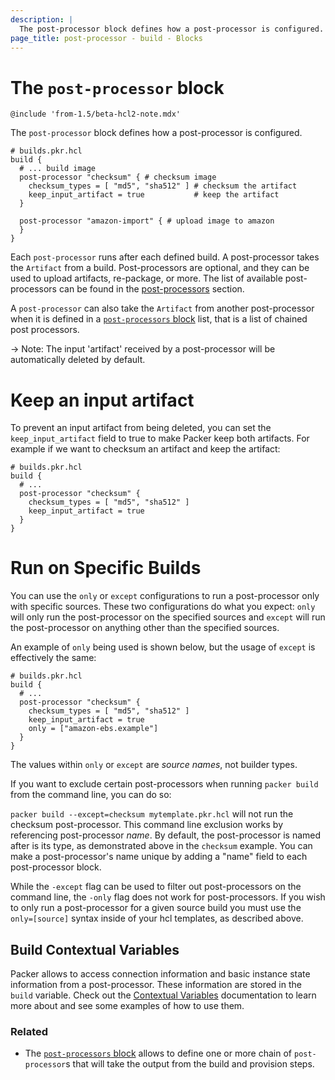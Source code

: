 ```yaml
---
description: |
  The post-processor block defines how a post-processor is configured.
page_title: post-processor - build - Blocks
---
```


# The `post-processor` block

`@include 'from-1.5/beta-hcl2-note.mdx'`

The `post-processor` block defines how a post-processor is configured.

```hcl
# builds.pkr.hcl
build {
  # ... build image
  post-processor "checksum" { # checksum image
    checksum_types = [ "md5", "sha512" ] # checksum the artifact
    keep_input_artifact = true           # keep the artifact
  }

  post-processor "amazon-import" { # upload image to amazon
  }
}
```

Each `post-processor` runs after each defined build. A post-processor takes the
`Artifact` from a build. Post-processors are optional, and they can be used to
upload artifacts, re-package, or more. The list of available post-processors
can be found in the [post-processors](/packer/docs/post-processors) section.

A `post-processor` can also take the `Artifact` from another post-processor
when it is defined in a [`post-processors`
block](/packer/docs/templates/hcl_templates/blocks/build/post-processor) list, that is a list of
chained post processors.

-> Note: The input 'artifact' received by a post-processor will be automatically
deleted by default.

# Keep an input artifact

To prevent an input artifact from being deleted, you can set the
`keep_input_artifact` field to true to make Packer keep both artifacts. For
example if we want to checksum an artifact and keep the artifact:

```hcl
# builds.pkr.hcl
build {
  # ...
  post-processor "checksum" {
    checksum_types = [ "md5", "sha512" ]
    keep_input_artifact = true
  }
}
```

# Run on Specific Builds

You can use the `only` or `except` configurations to run a post-processor only
with specific sources. These two configurations do what you expect: `only` will
only run the post-processor on the specified sources and `except` will run the
post-processor on anything other than the specified sources.

An example of `only` being used is shown below, but the usage of `except` is
effectively the same:

```hcl
# builds.pkr.hcl
build {
  # ...
  post-processor "checksum" {
    checksum_types = [ "md5", "sha512" ]
    keep_input_artifact = true
    only = ["amazon-ebs.example"]
  }
}
```

The values within `only` or `except` are _source names_, not builder types.

If you want to exclude certain post-processors when running `packer build`
from the command line, you can do so:

`packer build --except=checksum mytemplate.pkr.hcl` will not run the checksum
post-processor. This command line exclusion works by referencing post-processor
_name_. By default, the post-processor is named after is its type, as
demonstrated above in the `checksum` example. You can make a post-processor's
name unique by adding a "name" field to each post-processor block.

While the `-except` flag can be used to filter out post-processors on the
command line, the `-only` flag does not work for post-processors. If you wish
to only run a post-processor for a given source build  you must use the
`only=[source]` syntax inside of your hcl templates, as described above.


## Build Contextual Variables

Packer allows to access connection information and basic instance state
information from a post-processor. These information are stored in the `build`
variable. Check out the [Contextual
Variables](/packer/docs/templates/hcl_templates/contextual-variables) documentation to learn more
about and see some examples of how to use them.

### Related

- The [`post-processors` block](/packer/docs/templates/hcl_templates/blocks/build/post-processors)
  allows to define one or more chain of `post-processor`s that will take the
  output from the build and provision steps.
